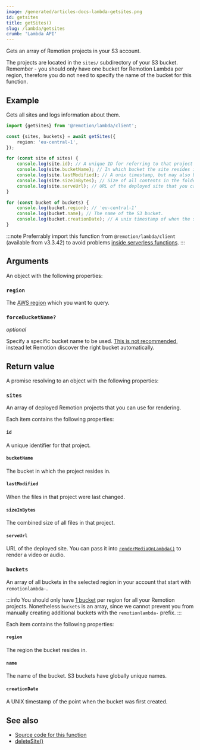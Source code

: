 ```yaml
---
image: /generated/articles-docs-lambda-getsites.png
id: getsites
title: getSites()
slug: /lambda/getsites
crumb: 'Lambda API'
---
```


Gets an array of Remotion projects in your S3 account.

The projects are located in the `sites/` subdirectory of your S3 bucket. Remember - you should only have one bucket for Remotion Lambda per region, therefore you do not need to specify the name of the bucket for this function.

## Example

Gets all sites and logs information about them.

```ts twoslash
import {getSites} from '@remotion/lambda/client';

const {sites, buckets} = await getSites({
	region: 'eu-central-1',
});

for (const site of sites) {
	console.log(site.id); // A unique ID for referring to that project
	console.log(site.bucketName); // In which bucket the site resides in.
	console.log(site.lastModified); // A unix timestamp, but may also be null
	console.log(site.sizeInBytes); // Size of all contents in the folder
	console.log(site.serveUrl); // URL of the deployed site that you can pass to `renderMediaOnLambda()`
}

for (const bucket of buckets) {
	console.log(bucket.region); // 'eu-central-1'
	console.log(bucket.name); // The name of the S3 bucket.
	console.log(bucket.creationDate); // A unix timestamp of when the site was created.
}
```

:::note
Preferrably import this function from `@remotion/lambda/client` (available from v3.3.42) to avoid problems [inside serverless functions](/docs/lambda/light-client).
:::

## Arguments

An object with the following properties:

### `region`

The [AWS region](/docs/lambda/region-selection) which you want to query.

### `forceBucketName?`<AvailableFrom v="3.3.102"/>

_optional_

Specify a specific bucket name to be used. [This is not recommended](/docs/lambda/multiple-buckets), instead let Remotion discover the right bucket automatically.

## Return value

A promise resolving to an object with the following properties:

### `sites`

An array of deployed Remotion projects that you can use for rendering.

Each item contains the following properties:

#### `id`

A unique identifier for that project.

#### `bucketName`

The bucket in which the project resides in.

#### `lastModified`

When the files in that project were last changed.

#### `sizeInBytes`

The combined size of all files in that project.

#### `serveUrl`

URL of the deployed site. You can pass it into [`renderMediaOnLambda()`](/docs/lambda/rendermediaonlambda) to render a video or audio.

### `buckets`

An array of all buckets in the selected region in your account that start with `remotionlambda-`.

:::info
You should only have [1 bucket](/docs/lambda/multiple-buckets) per region for all your Remotion projects. Nonetheless `buckets` is an array, since we cannot prevent you from manually creating additional buckets with the `remotionlambda-` prefix.
:::

Each item contains the following properties:

#### `region`

The region the bucket resides in.

#### `name`

The name of the bucket. S3 buckets have globally unique names.

#### `creationDate`

A UNIX timestamp of the point when the bucket was first created.

## See also

- [Source code for this function](https://github.com/remotion-dev/remotion/blob/main/packages/lambda/src/api/get-sites.ts)
- [deleteSite()](/docs/lambda/deletesite)
